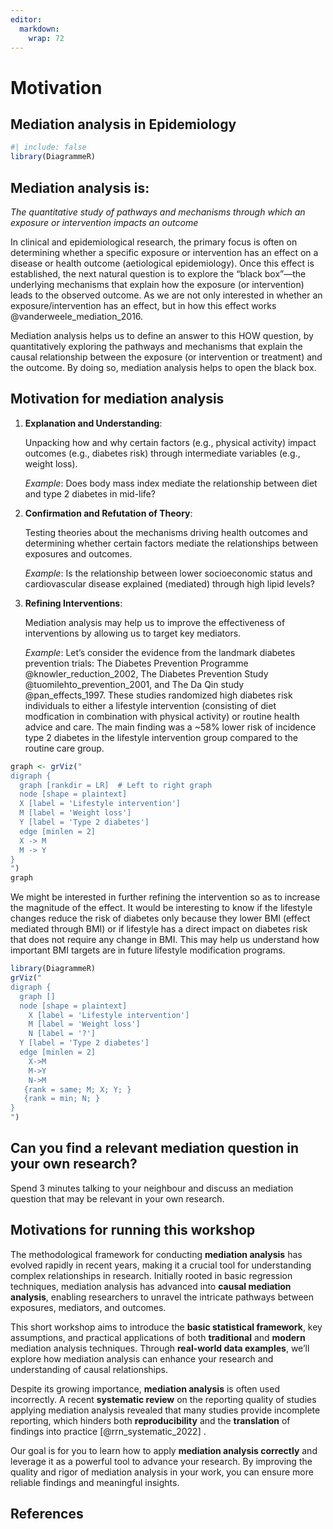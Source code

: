 ```yaml
---
editor: 
  markdown: 
    wrap: 72
---
```


# Motivation

## Mediation analysis in Epidemiology

```r
#| include: false 
library(DiagrammeR)
```

::: callout-tip
## Mediation analysis is:

*The quantitative study of pathways and mechanisms through which an
exposure or intervention impacts an outcome*
:::

In clinical and epidemiological research, the primary focus is often on
determining whether a specific exposure or intervention has an effect on
a disease or health outcome (aetiological epidemiology). Once this
effect is established, the next natural question is to explore the
"black box"—the underlying mechanisms that explain how the exposure (or
intervention) leads to the observed outcome. As we are not only
interested in whether an exposure/intervention has an effect, but in how
this effect works @vanderweele_mediation_2016.

Mediation analysis helps us to define an answer to this HOW question, by
quantitatively exploring the pathways and mechanisms that explain the
causal relationship between the exposure (or intervention or treatment)
and the outcome. By doing so, mediation analysis helps to open the black
box.

## Motivation for mediation analysis

1.  **Explanation and Understanding**:

    Unpacking how and why certain factors (e.g., physical activity)
    impact outcomes (e.g., diabetes risk) through intermediate variables
    (e.g., weight loss).

    *Example*: Does body mass index mediate the relationship between
    diet and type 2 diabetes in mid-life?

2.  **Confirmation and Refutation of Theory**:

    Testing theories about the mechanisms driving health outcomes and
    determining whether certain factors mediate the relationships
    between exposures and outcomes.

    *Example*: Is the relationship between lower socioeconomic status
    and cardiovascular disease explained (mediated) through high lipid
    levels?

3.  **Refining Interventions**:

    Mediation analysis may help us to improve the effectiveness of
    interventions by allowing us to target key mediators.

    *Example*: Let's consider the evidence from the landmark diabetes
    prevention trials: The Diabetes Prevention Programme
    @knowler_reduction_2002, The Diabetes Prevention Study
    @tuomilehto_prevention_2001, and The Da Qin study @pan_effects_1997.
    These studies randomized high diabetes risk individuals to either a
    lifestyle intervention (consisting of diet modfication in
    combination with physical activity) or routine health advice and
    care. The main finding was a \~58% lower risk of incidence type 2
    diabetes in the lifestyle intervention group compared to the routine
    care group.

```r
graph <- grViz("
digraph {
  graph [rankdir = LR]  # Left to right graph
  node [shape = plaintext] 
  X [label = 'Lifestyle intervention'] 
  M [label = 'Weight loss'] 
  Y [label = 'Type 2 diabetes']
  edge [minlen = 2]
  X -> M
  M -> Y
}
")
graph
```

We might be interested in further refining the intervention so as to
increase the magnitude of the effect. It would be interesting to know if
the lifestyle changes reduce the risk of diabetes only because they
lower BMI (effect mediated through BMI) or if lifestyle has a direct
impact on diabetes risk that does not require any change in BMI. This
may help us understand how important BMI targets are in future lifestyle
modification programs.

```r
library(DiagrammeR)
grViz("
digraph {
  graph []
  node [shape = plaintext]
    X [label = 'Lifestyle intervention']
    M [label = 'Weight loss']
    N [label = '?']
  Y [label = 'Type 2 diabetes']
  edge [minlen = 2]
    X->M
    M->Y
    N->M
   {rank = same; M; X; Y; }
   {rank = min; N; }
}
")
```

::: callout-note
## Can you find a relevant mediation question in your own research?

Spend 3 minutes talking to your neighbour and discuss an mediation
question that may be relevant in your own research.
:::

## Motivations for running this workshop

The methodological framework for conducting **mediation analysis** has
evolved rapidly in recent years, making it a crucial tool for
understanding complex relationships in research. Initially rooted in
basic regression techniques, mediation analysis has advanced into
**causal mediation analysis**, enabling researchers to unravel the
intricate pathways between exposures, mediators, and outcomes.

This short workshop aims to introduce the **basic statistical
framework**, key assumptions, and practical applications of both
**traditional** and **modern** mediation analysis techniques. Through
**real-world data examples**, we’ll explore how mediation analysis can
enhance your research and understanding of causal relationships.

Despite its growing importance, **mediation analysis** is often used
incorrectly. A recent **systematic review** on the reporting quality of
studies applying mediation analysis revealed that many studies provide
incomplete reporting, which hinders both **reproducibility** and the
**translation** of findings into practice [@rrn_systematic_2022] .

Our goal is for you to learn how to apply **mediation analysis
correctly** and leverage it as a powerful tool to advance your research.
By improving the quality and rigor of mediation analysis in your work,
you can ensure more reliable findings and meaningful insights.

## References
